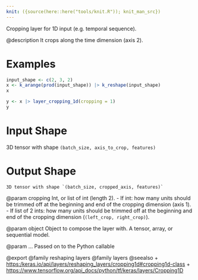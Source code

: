 ```yaml
---
knit: ({source(here::here("tools/knit.R")); knit_man_src})
---
```

Cropping layer for 1D input (e.g. temporal sequence).

@description
It crops along the time dimension (axis 2).

# Examples
```r
input_shape <- c(2, 3, 2)
x <- k_arange(prod(input_shape)) |> k_reshape(input_shape)
x

y <- x |> layer_cropping_1d(cropping = 1)
y
```

# Input Shape
3D tensor with shape `(batch_size, axis_to_crop, features)`

# Output Shape
    3D tensor with shape `(batch_size, cropped_axis, features)`

@param cropping
Int, or list of int (length 2).
- If int: how many units should be trimmed off at the beginning and
  end of the cropping dimension (axis 1).
- If list of 2 ints: how many units should be trimmed off at the
  beginning and end of the cropping dimension
  (`(left_crop, right_crop)`).

@param object
Object to compose the layer with. A tensor, array, or sequential model.

@param ...
Passed on to the Python callable

@export
@family reshaping layers
@family layers
@seealso
+ <https:/keras.io/api/layers/reshaping_layers/cropping1d#cropping1d-class>
+ <https://www.tensorflow.org/api_docs/python/tf/keras/layers/Cropping1D>
